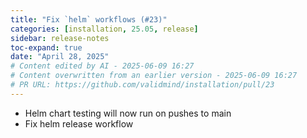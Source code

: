 ```yaml
---
title: "Fix `helm` workflows (#23)"
categories: [installation, 25.05, release]
sidebar: release-notes
toc-expand: true
date: "April 28, 2025"
# Content edited by AI - 2025-06-09 16:27
# Content overwritten from an earlier version - 2025-06-09 16:27
# PR URL: https://github.com/validmind/installation/pull/23
---
```


* Helm chart testing will now run on pushes to main
* Fix helm release workflow

<!--- VALIDATION SUMMARY
Content Type: title
Validation Status: CHECK
Attempts: 7
Last Validation: 2025-06-09 16:23:22
Result: The edited content improves the original by capitalizing the first word, which is standard for titles or headings, and by enclosing "helm" in backticks, which is a common practice to denote code or command-line tools. This makes the content clearer and more professional. Overall, the edit enhances r...
Reedit Available: Yes
Reedit Message: The edited content improves the original by capitalizing the first word, which is standard for titles or headings, and by enclosing "helm" in backticks, which is a common practice to denote code or co...
--->

